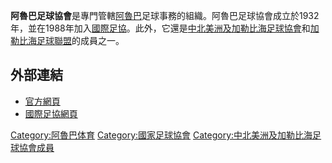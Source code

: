 {{國家足協
|Name               = 阿魯巴足球協會 
|Logo               = <!-- 檔案不存在 Aruba FA.png ，可從英文維基百科取得 -->
|Founded            = 1932年
|FIFA affiliation   = 1988年
|Region             = [[中北美洲及加勒比海足球協會|中北美洲及加勒比海足球協會]]
|Region affiliation = 1988年
|Subregion             = [[加勒比海足球聯盟|加勒比海足球聯盟]]
|Subregion affiliation = ?
|President          = Rufo Kelly
}}

'''阿魯巴足球協會'''是專門管轄[[阿魯巴|阿魯巴]]足球事務的組織。阿魯巴足球協會成立於1932年，並在1988年加入[[國際足協|國際足協]]。此外，它還是[[中北美洲及加勒比海足球協會|中北美洲及加勒比海足球協會]]和[[加勒比海足球聯盟|加勒比海足球聯盟]]的成員之一。

==外部連結==
* [https://web.archive.org/web/20130629105917/http://www.avbaruba.aw/ 官方網頁]
* [http://www.fifa.com/associations/association=aru/index.html 國際足協網頁] {{Wayback|url=http://www.fifa.com/associations/association=aru/index.html |date=20150330134955 }}

{{中北美洲及加勒比海足球協會成員}}

[[Category:阿魯巴体育|Category:阿魯巴体育]]
[[Category:國家足球協會|Category:國家足球協會]]
[[Category:中北美洲及加勒比海足球協會成員|Category:中北美洲及加勒比海足球協會成員]]